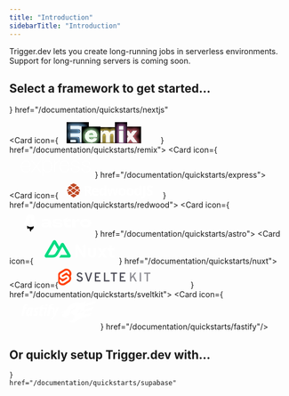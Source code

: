 ```yaml
---
title: "Introduction"
sidebarTitle: "Introduction"
---
```


<Info>
  Trigger.dev lets you create long-running jobs in serverless environments. Support for long-running
  servers is coming soon.
</Info>

## Select a framework to get started…

<CardGroup cols={3}>
  <Card
    icon={
      <svg width="160" height="38" viewBox="-26 -7 220 45" fill="none" xmlns="http://www.w3.org/2000/svg">
<g clipPath="url(#clip0_5291_19580)">
<path d="M122.318 0.0154419H154.367V5.93096H141.653V37.0517H135.296V5.93096H122.318V0.0154419Z" fill="white"/>
<path d="M69.608 0.0154419V5.93096H43.9181V15.4472H64.5779V21.3627H43.9181V31.1362H69.608V37.0517H37.5612L37.5586 0.0154419H69.608Z" fill="white"/>
<path d="M85.6114 0.0308914H77.2921L107.09 37.0672H115.433L100.533 18.5618L115.41 0.0591477L107.09 0.0720044L96.3674 13.3889L85.6114 0.0308914Z" fill="white"/>
<path d="M94.1482 26.4861L89.9821 21.3061L77.2683 37.0954H85.6114L94.1482 26.4861Z" fill="white"/>
<path fillRule="evenodd" clipRule="evenodd" d="M37.784 37.0517L7.94614 0H0V37.0363H6.35692V7.91648L29.7981 37.0517H37.784Z" fill="white"/>
<path d="M155.796 36.8255C155.331 36.8255 154.935 36.6642 154.603 36.3417C154.271 36.0191 154.107 35.6286 154.112 35.166C154.107 34.7161 154.271 34.3298 154.603 34.0073C154.935 33.6847 155.331 33.5234 155.796 33.5234C156.244 33.5234 156.636 33.6847 156.967 34.0073C157.304 34.3298 157.471 34.7161 157.476 35.166C157.471 35.4716 157.394 35.7517 157.239 36.0021C157.079 36.2568 156.877 36.4563 156.623 36.6006C156.373 36.7491 156.097 36.8255 155.796 36.8255Z" fill="white"/>
<path d="M166.646 21.2232H169.463V32.0761C169.459 33.0735 169.243 33.9266 168.821 34.6439C168.395 35.3612 167.805 35.9087 167.047 36.2949C166.293 36.6769 165.41 36.8722 164.406 36.8722C163.489 36.8722 162.666 36.7066 161.934 36.3841C161.202 36.0615 160.62 35.5777 160.194 34.941C159.763 34.3043 159.552 33.5107 159.552 32.5599H162.373C162.378 32.9759 162.472 33.3366 162.653 33.638C162.834 33.9393 163.084 34.1685 163.403 34.3298C163.725 34.4911 164.096 34.5717 164.514 34.5717C164.966 34.5717 165.354 34.4783 165.668 34.2873C165.982 34.1006 166.224 33.8205 166.392 33.447C166.555 33.0777 166.642 32.6193 166.646 32.0761V21.2232Z" fill="white"/>
<path d="M181.054 25.4676C180.985 24.8097 180.683 24.2961 180.158 23.9311C179.628 23.5619 178.943 23.3793 178.103 23.3793C177.513 23.3793 177.005 23.4685 176.583 23.6425C176.161 23.8208 175.833 24.0584 175.609 24.3598C175.386 24.6611 175.274 25.0049 175.265 25.3912C175.265 25.7138 175.342 25.9939 175.493 26.2273C175.644 26.465 175.846 26.6645 176.109 26.8258C176.367 26.9913 176.656 27.1271 176.971 27.2375C177.289 27.3478 177.608 27.4412 177.927 27.5176L179.395 27.8784C179.986 28.0142 180.559 28.1967 181.105 28.4301C181.652 28.6594 182.148 28.9522 182.583 29.3045C183.018 29.6568 183.363 30.0812 183.617 30.5778C183.871 31.0744 184 31.6558 184 32.3265C184 33.2305 183.767 34.0242 183.298 34.7118C182.828 35.3951 182.152 35.9299 181.265 36.3162C180.382 36.6982 179.314 36.8934 178.056 36.8934C176.841 36.8934 175.782 36.7067 174.89 36.3332C173.994 35.9639 173.296 35.4206 172.792 34.7075C172.288 33.9945 172.017 33.1244 171.978 32.1015H174.77C174.808 32.6363 174.981 33.082 175.274 33.4427C175.571 33.7993 175.958 34.0624 176.432 34.2407C176.91 34.4147 177.444 34.5038 178.034 34.5038C178.65 34.5038 179.193 34.4104 179.662 34.2279C180.128 34.0454 180.494 33.7908 180.757 33.4597C181.024 33.1329 181.157 32.7467 181.162 32.3053C181.157 31.902 181.036 31.5667 180.804 31.3035C180.567 31.0404 180.24 30.8197 179.822 30.6415C179.4 30.4632 178.909 30.3019 178.349 30.1618L176.566 29.7119C175.278 29.3851 174.257 28.8886 173.512 28.2222C172.762 27.5558 172.392 26.673 172.392 25.5652C172.392 24.6569 172.641 23.859 173.146 23.1756C173.645 22.4923 174.33 21.9618 175.196 21.584C176.066 21.202 177.048 21.0152 178.142 21.0152C179.253 21.0152 180.227 21.202 181.067 21.584C181.906 21.9618 182.566 22.4881 183.044 23.1586C183.522 23.8293 183.772 24.5975 183.785 25.4676H181.054Z" fill="white"/>
</g>
<defs>
<clipPath id="clip0_5291_19580">
<rect width="184" height="37.3604" fill="white"/>
</clipPath>
</defs>
</svg>}
    href="/documentation/quickstarts/nextjs"

> </Card>

  <Card icon={<svg width="180" height="38" viewBox="22 0 184 58" fill="none" xmlns="http://www.w3.org/2000/svg">
<g filter="url(#filter0_d_5334_22407)">
<path fillRule="evenodd" clipRule="evenodd" d="M47.4777 45.058C47.8835 50.3106 47.8835 52.7727 47.8835 55.4603H35.8237C35.8237 54.8748 35.8341 54.3393 35.8445 53.7962C35.8771 52.1081 35.9111 50.3479 35.6397 46.7928C35.2811 41.5885 33.0571 40.4319 28.9676 40.4319H25.3444H10V30.9627H29.5415C34.7071 30.9627 37.2898 29.379 37.2898 25.1865C37.2898 21.5001 34.7071 19.2659 29.5415 19.2659H10V10H31.6937C43.3882 10 49.1997 15.5659 49.1997 24.457C49.1997 31.1071 45.1102 35.4441 39.5857 36.167C44.2492 37.1068 46.9754 39.7813 47.4777 45.058Z" fill="#E5F3FF"/>
</g>
<path d="M10 55.4604V48.4012H22.7516C24.8815 48.4012 25.3439 49.9932 25.3439 50.9423V55.4604H10Z" fill="#E5F3FF"/>
<g filter="url(#filter1_d_5334_22407)">
<path d="M192.998 23.7133H181.045L175.606 31.3573L170.309 23.7133H157.498L169.021 39.5059L156.496 55.8753H168.448L174.819 47.1497L181.188 55.8753H194L181.403 39.0011L192.998 23.7133Z" fill="#FFF1F1"/>
</g>
<g filter="url(#filter2_d_5334_22407)">
<path d="M117.711 29.0434C116.351 25.2935 113.416 22.6975 107.762 22.6975C102.966 22.6975 99.5309 24.861 97.8132 28.3943V23.5629H86.2185V55.7246H97.8132V39.9322C97.8132 35.1008 99.1731 31.9279 102.966 31.9279C106.474 31.9279 107.333 34.2354 107.333 38.6343V55.7246H118.927V39.9322C118.927 35.1008 120.215 31.9279 124.08 31.9279C127.588 31.9279 128.375 34.2354 128.375 38.6343V55.7246H139.97V35.5335C139.97 28.827 137.393 22.6975 128.59 22.6975C123.222 22.6975 119.428 25.4377 117.711 29.0434Z" fill="#FFFAEA"/>
</g>
<g filter="url(#filter3_d_5334_22407)">
<path d="M74.1446 43.2432C73.071 45.7671 71.067 46.8487 67.9178 46.8487C64.4107 46.8487 61.5477 44.9738 61.2614 41.0076H83.6637V37.7628C83.6637 29.0372 78.0096 21.6817 67.345 21.6817C57.3964 21.6817 49.9529 28.9651 49.9529 39.1328C49.9529 49.3725 57.2534 55.5742 67.4883 55.5742C75.934 55.5742 81.803 51.464 83.4491 44.1084L74.1446 43.2432ZM61.4047 35.3829C61.8339 32.3542 63.4803 30.0466 67.202 30.0466C70.6375 30.0466 72.4983 32.4984 72.6415 35.3829H61.4047Z" fill="#F1FFF0"/>
</g>
<g filter="url(#filter4_d_5334_22407)">
<path d="M143.762 23.7765V55.9383H155.357V23.7765H143.762ZM143.691 20.7478H155.429V10.5078H143.691V20.7478Z" fill="white"/>
</g>
<defs>
<filter id="filter0_d_5334_22407" x="0" y="0" width="59.1997" height="65.4604" filterUnits="userSpaceOnUse" colorInterpolationFilters="sRGB">
<feFlood floodOpacity="0" result="BackgroundImageFix"/>
<feColorMatrix in="SourceAlpha" type="matrix" values="0 0 0 0 0 0 0 0 0 0 0 0 0 0 0 0 0 0 127 0" result="hardAlpha"/>
<feOffset/>
<feGaussianBlur stdDeviation="5"/>
<feComposite in2="hardAlpha" operator="out"/>
<feColorMatrix type="matrix" values="0 0 0 0 0.203922 0 0 0 0 0.45098 0 0 0 0 0.74902 0 0 0 1 0"/>
<feBlend mode="normal" in2="BackgroundImageFix" result="effect1_dropShadow_5334_22407"/>
<feBlend mode="normal" in="SourceGraphic" in2="effect1_dropShadow_5334_22407" result="shape"/>
</filter>
<filter id="filter1_d_5334_22407" x="146.496" y="13.7133" width="57.5044" height="52.162" filterUnits="userSpaceOnUse" colorInterpolationFilters="sRGB">
<feFlood floodOpacity="0" result="BackgroundImageFix"/>
<feColorMatrix in="SourceAlpha" type="matrix" values="0 0 0 0 0 0 0 0 0 0 0 0 0 0 0 0 0 0 127 0" result="hardAlpha"/>
<feOffset/>
<feGaussianBlur stdDeviation="5"/>
<feComposite in2="hardAlpha" operator="out"/>
<feColorMatrix type="matrix" values="0 0 0 0 0.882353 0 0 0 0 0.180392 0 0 0 0 0.227451 0 0 0 1 0"/>
<feBlend mode="normal" in2="BackgroundImageFix" result="effect1_dropShadow_5334_22407"/>
<feBlend mode="normal" in="SourceGraphic" in2="effect1_dropShadow_5334_22407" result="shape"/>
</filter>
<filter id="filter2_d_5334_22407" x="78.2185" y="14.6975" width="69.7512" height="49.0271" filterUnits="userSpaceOnUse" colorInterpolationFilters="sRGB">
<feFlood floodOpacity="0" result="BackgroundImageFix"/>
<feColorMatrix in="SourceAlpha" type="matrix" values="0 0 0 0 0 0 0 0 0 0 0 0 0 0 0 0 0 0 127 0" result="hardAlpha"/>
<feOffset/>
<feGaussianBlur stdDeviation="4"/>
<feComposite in2="hardAlpha" operator="out"/>
<feColorMatrix type="matrix" values="0 0 0 0 0.937255 0 0 0 0 0.72549 0 0 0 0 0.117647 0 0 0 1 0"/>
<feBlend mode="normal" in2="BackgroundImageFix" result="effect1_dropShadow_5334_22407"/>
<feBlend mode="normal" in="SourceGraphic" in2="effect1_dropShadow_5334_22407" result="shape"/>
</filter>
<filter id="filter3_d_5334_22407" x="41.9529" y="13.6817" width="49.7108" height="49.8926" filterUnits="userSpaceOnUse" colorInterpolationFilters="sRGB">
<feFlood floodOpacity="0" result="BackgroundImageFix"/>
<feColorMatrix in="SourceAlpha" type="matrix" values="0 0 0 0 0 0 0 0 0 0 0 0 0 0 0 0 0 0 127 0" result="hardAlpha"/>
<feOffset/>
<feGaussianBlur stdDeviation="4"/>
<feComposite in2="hardAlpha" operator="out"/>
<feColorMatrix type="matrix" values="0 0 0 0 0.384314 0 0 0 0 0.788235 0 0 0 0 0.372549 0 0 0 1 0"/>
<feBlend mode="normal" in2="BackgroundImageFix" result="effect1_dropShadow_5334_22407"/>
<feBlend mode="normal" in="SourceGraphic" in2="effect1_dropShadow_5334_22407" result="shape"/>
</filter>
<filter id="filter4_d_5334_22407" x="133.691" y="0.507791" width="31.738" height="65.4305" filterUnits="userSpaceOnUse" colorInterpolationFilters="sRGB">
<feFlood floodOpacity="0" result="BackgroundImageFix"/>
<feColorMatrix in="SourceAlpha" type="matrix" values="0 0 0 0 0 0 0 0 0 0 0 0 0 0 0 0 0 0 127 0" result="hardAlpha"/>
<feOffset/>
<feGaussianBlur stdDeviation="5"/>
<feComposite in2="hardAlpha" operator="out"/>
<feColorMatrix type="matrix" values="0 0 0 0 0.596078 0 0 0 0 0.192157 0 0 0 0 0.556863 0 0 0 1 0"/>
<feBlend mode="normal" in2="BackgroundImageFix" result="effect1_dropShadow_5334_22407"/>
<feBlend mode="normal" in="SourceGraphic" in2="effect1_dropShadow_5334_22407" result="shape"/>
</filter>
</defs>
</svg>
} href="/documentation/quickstarts/remix">
  </Card>
  <Card icon={<svg width="150" height="42" viewBox="-30 0 220 30" fill="none" xmlns="http://www.w3.org/2000/svg">
<g clipPath="url(#clip0_5334_22417)">
<path d="M57.283 41.2316V1.22898H59.4528V7.52144C59.709 7.24242 59.9457 6.94604 60.1611 6.63442C61.9733 2.87457 65.7956 0.501664 69.9686 0.548532C74.9158 0.400984 78.936 2.23231 81.2985 6.63442C82.8019 9.3692 83.6291 12.424 83.7113 15.5436C83.7934 18.6633 83.128 21.7574 81.7706 24.5675C79.5696 29.5008 74.1329 31.9535 68.3126 31.0526C66.5013 30.8986 64.7573 30.2934 63.24 29.2922C61.7227 28.291 60.4804 26.9256 59.6264 25.3208V41.2299L57.283 41.2316ZM59.4528 15.3796L59.9389 20.0768C60.7964 25.4233 63.9574 28.5825 68.9201 29.1762C71.2507 29.5593 73.642 29.1224 75.6865 27.9398C77.731 26.7573 79.3021 24.9023 80.132 22.691C82.0623 18.091 81.9199 12.8835 79.7501 8.3911C78.8644 6.4089 77.3575 4.76886 75.4572 3.71882C73.557 2.66879 71.3665 2.26581 69.217 2.5708C67.1993 2.71758 65.2774 3.48911 63.7183 4.77821C62.1592 6.06732 61.0402 7.80999 60.5169 9.76415C60.0548 11.6134 59.6995 13.4878 59.4528 15.3779V15.3796ZM128.015 20.8163C127.686 23.6329 126.346 26.234 124.242 28.1361C122.139 30.0381 119.417 31.1115 116.581 31.1568C107.482 31.615 103.212 25.5725 102.533 18.5996C102.061 14.813 102.676 10.9702 104.305 7.5197C105.44 5.15268 107.298 3.2082 109.611 1.96795C111.924 0.727698 114.572 0.256089 117.172 0.621437C119.642 0.831463 121.985 1.81326 123.867 3.42787C125.749 5.04248 127.076 7.20813 127.66 9.61834C128.122 11.8139 128.462 14.0334 128.678 16.2666H104.781C104.338 22.5886 107.735 27.6712 112.551 28.8967C118.548 30.3722 123.674 27.7736 125.535 22.0713C125.948 20.608 126.701 20.4014 128.031 20.8163H128.015ZM104.764 14.2426H126.139C126.005 7.50755 121.811 2.61246 116.123 2.55691C109.7 2.45276 105.043 7.1517 104.764 14.2426ZM132.433 20.9639H134.528C134.605 22.5074 135.107 23.9998 135.977 25.2769C136.847 26.554 138.053 27.5663 139.462 28.2023C141.23 28.9983 143.156 29.3851 145.094 29.334C147.033 29.2829 148.935 28.7952 150.66 27.9072C151.599 27.4841 152.387 26.7825 152.915 25.8975C153.443 25.0124 153.687 23.9865 153.614 22.9583C153.668 21.9668 153.397 20.9846 152.843 20.1608C152.288 19.3369 151.48 18.7163 150.542 18.3931C148.236 17.5356 145.785 17.0634 143.437 16.31C140.993 15.6143 138.603 14.7405 136.287 13.6959C132.503 11.8489 132.268 4.65555 136.552 2.37812C138.746 1.1403 141.215 0.471475 143.733 0.432664C146.251 0.393854 148.74 0.986293 150.97 2.15593C153.737 3.68348 155.266 6.76808 154.812 9.89781H153.015C153.015 9.81102 152.852 9.73464 152.852 9.64612C152.63 3.91781 147.814 2.12642 142.645 2.62981C141.083 2.8034 139.602 3.27555 138.214 3.97336C137.379 4.35459 136.683 4.98585 136.223 5.7798C135.763 6.57375 135.56 7.49112 135.644 8.40498C135.646 9.31953 135.931 10.2111 136.46 10.9571C136.989 11.7031 137.736 12.2669 138.599 12.571C140.855 13.399 143.251 13.9302 145.586 14.5794L151.227 16.0549C152.509 16.4758 153.634 17.2759 154.451 18.3496C155.269 19.4233 155.742 20.7198 155.806 22.0679C156.258 25.0969 154.713 28.0739 151.981 29.4539C147.047 32.2451 138.922 31.5074 135.302 27.9784C133.45 26.1159 132.418 23.5867 132.438 20.9621L132.433 20.9639ZM182.391 9.89955H180.426C180.426 9.63396 180.322 9.37879 180.292 9.1757C180.261 7.70278 179.724 6.28543 178.772 5.16127C177.82 4.03711 176.51 3.2745 175.062 3.00129C172.331 2.21802 169.418 2.35837 166.775 3.40053C165.73 3.69961 164.81 4.32893 164.152 5.19438C163.495 6.05983 163.135 7.11492 163.126 8.20189C163.089 9.26919 163.421 10.3167 164.067 11.1672C164.713 12.0177 165.633 12.6191 166.671 12.8696L175.652 15.1748C176.624 15.4077 177.58 15.6987 178.516 16.0462C181.381 17.0877 183.325 19.747 183.412 22.7865C183.454 24.2743 183.046 25.7402 182.241 26.9918C181.435 28.2434 180.27 29.2221 178.898 29.7993C176.814 30.7462 174.554 31.2472 172.265 31.2702C169.976 31.2933 167.707 30.8378 165.603 29.933C163.874 29.1872 162.414 27.9294 161.421 26.3289C160.428 24.7284 159.949 22.8621 160.049 20.9812H161.969C162.691 24.4616 165.081 27.3605 168.36 28.7318C171.639 30.1031 175.383 29.7663 178.365 27.8361C179.26 27.3708 180.003 26.6588 180.506 25.7845C181.008 24.9102 181.25 23.9102 181.202 22.9028C181.246 21.9105 180.966 20.9308 180.403 20.1123C179.841 19.2937 179.027 18.681 178.084 18.367C175.779 17.5095 173.328 17.053 170.979 16.284C168.522 15.5989 166.118 14.7351 163.786 13.6993C160.092 11.8819 159.797 4.74755 164.008 2.47185C166.229 1.18209 168.746 0.489192 171.314 0.460598C173.882 0.432004 176.413 1.06869 178.662 2.30868C179.949 3.07637 180.984 4.20152 181.642 5.54711C182.301 6.8927 182.553 8.40067 182.37 9.8874L182.391 9.89955ZM53.7124 30.4346C52.9389 30.7271 52.0851 30.7263 51.3122 30.4325C50.5392 30.1386 49.9006 29.5719 49.5168 28.8394L41.8791 18.2768L40.7716 16.8013L31.9084 28.855C31.5471 29.556 30.9431 30.1015 30.209 30.3897C29.4749 30.6778 28.661 30.6889 27.9194 30.4208L39.3378 15.1019L28.7144 1.26023C30.2906 0.690871 32.0472 1.30883 32.9239 2.7357L40.8393 13.4285L48.8017 2.77736C49.1656 2.08838 49.7701 1.55719 50.5001 1.28482C51.2302 1.01245 52.0349 1.01791 52.7611 1.30016L48.6385 6.76981L43.0543 14.0378C42.8993 14.1762 42.7753 14.3458 42.6904 14.5355C42.6055 14.7251 42.5616 14.9306 42.5616 15.1383C42.5616 15.3461 42.6055 15.5516 42.6904 15.7412C42.7753 15.9309 42.8993 16.1005 43.0543 16.2389L53.6898 30.4346H53.7124ZM102.195 1.11268V3.1957C100.701 3.0977 99.2025 3.31407 97.7972 3.83084C96.3919 4.3476 95.1106 5.15329 94.0359 6.19589C92.9613 7.23848 92.1172 8.49483 91.5581 9.88383C90.999 11.2728 90.7374 12.7636 90.7901 14.26C90.7901 19.125 90.7901 23.99 90.7901 28.855V30.5093H88.6776V1.24287H90.7606V7.24023C93.3158 2.86589 97.2596 1.24287 102.209 1.12483L102.195 1.11268ZM0.578042 14.9109L1.50846 10.3162C4.06363 1.23072 14.4787 -2.54996 21.6443 3.07767C25.8399 6.37231 26.8866 11.04 26.6817 16.2996H3.04468C2.6628 25.694 9.44129 31.3668 18.1119 28.4714C20.9691 27.4299 23.1198 25.0552 23.828 22.1043C24.2863 20.6288 25.0431 20.3754 26.4283 20.8024C26.1973 22.601 25.5615 24.3238 24.5687 25.8412C23.5759 27.3586 22.252 28.6312 20.6965 29.5632C18.1267 30.9687 15.1783 31.5255 12.2729 31.1542C9.36751 30.7829 6.65392 29.5024 4.52015 27.4959C2.40936 25.1229 1.13525 22.1234 0.887023 18.9555C0.887023 18.4347 0.713438 17.9487 0.591929 17.48C0.580356 16.604 0.57457 15.7476 0.57457 14.9109H0.578042ZM3.07419 14.2756H24.4494C24.3158 7.46589 20.0178 2.63502 14.286 2.58989C7.90506 2.5031 3.33978 7.22808 3.05857 14.2461L3.07419 14.2756Z" fill="white"/>
</g>
<defs>
<clipPath id="clip0_5334_22417">
<rect width="184" height="41.6604" fill="white"/>
</clipPath>
</defs>
</svg>
} href="/documentation/quickstarts/express">
  </Card>
  <Card icon={<svg width="184" height="34" viewBox="0 -6 184 40" fill="none" xmlns="http://www.w3.org/2000/svg">
<g clipPath="url(#clip0_5336_22419)">
<path fillRule="evenodd" clipRule="evenodd" d="M14.2919 1.20543C13.0487 1.83372 10.4288 3.0562 9.00971 4.03185C7.59067 5.0075 7.76659 5.91672 7.14548 6.54502C6.52437 7.17331 4.65924 8.74314 3.41701 9.68469C2.17389 10.6271 2.48445 13.1403 2.17389 14.0827C1.86333 15.0243 1.24222 17.2224 0.931665 18.1648C0.620212 19.1073 1.55278 20.3639 2.17389 21.6205C2.7959 22.8761 4.34868 26.3309 4.97069 27.5865C5.5918 28.8431 7.45693 28.2148 9.00971 29.4714C10.5625 30.728 12.7382 32.2987 14.2919 33.2403C15.8446 34.1827 16.4667 34.1827 18.0203 33.2403C19.5731 32.2978 21.7488 30.7271 23.3025 29.4705C24.8553 28.2148 26.7204 28.8431 27.3415 27.5865C27.9626 26.33 29.5163 22.8761 30.1383 21.6196C30.7594 20.363 31.6911 19.1064 31.3805 18.1648C31.07 17.2224 30.4489 15.0234 30.1383 14.0818C29.8277 13.1394 30.1383 10.6271 28.8952 9.68469C27.6521 8.74225 26.2097 7.54311 25.1667 6.54412C24.1237 5.54513 24.5456 4.97339 23.3025 4.03095C22.0594 3.08941 19.2635 1.83372 18.0203 1.20543C16.7772 0.577134 15.5341 0.577134 14.2919 1.20543Z" fill="white"/>
<path fillRule="evenodd" clipRule="evenodd" d="M9.90369 6.65452L15.719 10.6442C15.8498 10.732 16.0031 10.7803 16.1606 10.7833C16.3183 10.7819 16.4721 10.7334 16.6022 10.6442L22.422 6.64105C22.5336 6.56057 22.6226 6.45263 22.6804 6.32767C22.7381 6.20271 22.7626 6.06497 22.7515 5.92778C22.7404 5.79058 22.6941 5.65857 22.617 5.54452C22.5399 5.43047 22.4347 5.33824 22.3116 5.27676L16.4963 2.38302C16.3876 2.32989 16.2681 2.30228 16.1471 2.30228C16.0261 2.30228 15.9067 2.32989 15.798 2.38302L9.99973 5.27676C9.87423 5.33838 9.7671 5.43186 9.68905 5.54785C9.611 5.66384 9.56475 5.79829 9.55494 5.93775C9.54513 6.07722 9.57209 6.21682 9.63313 6.3426C9.69418 6.46838 9.78716 6.57593 9.90279 6.65452H9.90369ZM18.1361 11.8963C18.136 12.0263 18.1673 12.1544 18.2273 12.2697C18.2873 12.385 18.3743 12.4841 18.4808 12.5587L23.1427 15.7612C23.2874 15.8616 23.4618 15.91 23.6375 15.8986C23.8132 15.8872 23.9798 15.8166 24.1103 15.6983L28.021 12.1826C28.1073 12.1049 28.1758 12.0093 28.2215 11.9024C28.2672 11.7956 28.2891 11.6801 28.2857 11.5639C28.2823 11.4478 28.2536 11.3338 28.2017 11.2298C28.1498 11.1258 28.0759 11.0344 27.9851 10.9619L24.2512 7.96047C24.1195 7.85511 23.9575 7.79477 23.789 7.7883C23.6205 7.78184 23.4544 7.8296 23.315 7.92457L18.4808 11.2482C18.3761 11.3214 18.2903 11.4184 18.2304 11.5312C18.1705 11.6441 18.1382 11.7686 18.1361 11.8963ZM6.54053 16.253C6.72902 16.4236 6.82596 16.6749 6.80082 16.9289C6.78911 17.0545 6.74726 17.1754 6.67881 17.2813C6.61037 17.3873 6.51736 17.4751 6.40769 17.5374L3.62436 19.215C3.34162 19.3837 2.98529 19.3595 2.72859 19.1531C2.47189 18.9466 2.36687 18.6011 2.4665 18.2842L3.496 15.0279C3.53514 14.9015 3.60536 14.787 3.70023 14.6948C3.7951 14.6025 3.91159 14.5356 4.03903 14.5001C4.16599 14.4629 4.30046 14.4594 4.4292 14.4899C4.55793 14.5204 4.6765 14.584 4.77323 14.6742L6.54053 16.253ZM21.6402 16.5941L16.6067 13.1313C16.4763 13.043 16.3225 12.9958 16.1651 12.9958C16.0076 12.9958 15.8538 13.043 15.7235 13.1313L10.69 16.5932C10.5908 16.6626 10.5084 16.7532 10.4488 16.8585C10.3891 16.9638 10.3538 17.0811 10.3453 17.2018C10.3386 17.3234 10.3589 17.4451 10.4047 17.558C10.4505 17.671 10.5206 17.7724 10.6101 17.8552L15.6391 22.3771C15.7834 22.5072 15.9708 22.5792 16.1651 22.5792C16.3594 22.5792 16.5468 22.5072 16.691 22.3771L21.7192 17.8543C21.8088 17.7721 21.8787 17.6707 21.9238 17.5577C21.9689 17.4448 21.9879 17.3231 21.9795 17.2018C21.973 17.0812 21.939 16.9637 21.8802 16.8583C21.8214 16.7528 21.7393 16.6621 21.6402 16.5932V16.5941ZM8.21538 15.6983L4.3083 12.1826C4.2212 12.1029 4.15237 12.0054 4.10651 11.8966C4.06065 11.7879 4.03886 11.6705 4.04262 11.5525C4.04447 11.4362 4.07199 11.3218 4.12319 11.2174C4.17439 11.1129 4.24802 11.0211 4.33881 10.9484L8.07267 7.92905C8.20536 7.82364 8.36822 7.76332 8.53756 7.75686C8.7069 7.7504 8.87388 7.79815 9.01421 7.89315L13.844 11.2168C14.0684 11.3649 14.203 11.6171 14.203 11.8882C14.203 12.1593 14.0684 12.4106 13.844 12.5587L9.18654 15.7612C8.88586 15.9676 8.48734 15.9407 8.21538 15.6983ZM28.2732 20.7489L24.2961 18.356C24.1524 18.2689 23.9844 18.2306 23.8171 18.2467C23.6499 18.2629 23.4923 18.3327 23.368 18.4458L18.5068 22.8061C18.406 22.8972 18.3299 23.0122 18.2855 23.1405C18.2411 23.2689 18.2298 23.4064 18.2527 23.5402C18.2756 23.6741 18.332 23.8 18.4166 23.9063C18.5012 24.0125 18.6113 24.0957 18.7366 24.148L25.48 26.8945C25.6703 26.9702 25.8825 26.9691 26.0721 26.8914C26.2616 26.8137 26.4136 26.6655 26.496 26.478L28.5873 21.773C28.6695 21.5935 28.6829 21.39 28.625 21.2012C28.5671 21.0125 28.4419 20.8515 28.2732 20.7489ZM28.8252 15.0279L29.8547 18.2842H29.8457C29.8832 18.4043 29.8922 18.5315 29.872 18.6557C29.8517 18.7799 29.8028 18.8976 29.729 18.9996C29.6138 19.1591 29.443 19.2698 29.2503 19.3096C29.0576 19.3495 28.8569 19.3157 28.6878 19.215L25.9 17.5365C25.7926 17.4731 25.7019 17.3848 25.6357 17.2791C25.5695 17.1734 25.5296 17.0533 25.5195 16.9289C25.5064 16.8037 25.5232 16.6772 25.5684 16.5597C25.6136 16.4422 25.6861 16.3371 25.7797 16.253L27.5479 14.6697C27.7481 14.4902 28.0237 14.4247 28.2813 14.4956C28.4088 14.5325 28.5252 14.6005 28.6202 14.6933C28.7151 14.7862 28.7855 14.9011 28.8252 15.0279ZM14.0738 23.5394C14.0973 23.4059 14.0866 23.2686 14.0426 23.1404C13.9987 23.0121 13.9229 22.8971 13.8224 22.8061L8.96215 18.4449C8.83782 18.3318 8.68028 18.262 8.51302 18.2458C8.34576 18.2297 8.17776 18.268 8.03407 18.3551L4.05788 20.7489C3.8909 20.852 3.76674 21.0119 3.70821 21.1992C3.64967 21.3866 3.66069 21.5887 3.73924 21.7685L5.83325 26.4745C5.91515 26.6626 6.06728 26.8114 6.25724 26.889C6.4472 26.9666 6.65996 26.967 6.85019 26.89L13.5891 24.1435C13.7145 24.0924 13.8249 24.0102 13.9098 23.9047C13.9948 23.7992 14.0515 23.6738 14.0747 23.5403L14.0738 23.5394ZM16.4604 24.8813L21.8691 27.0821C21.9995 27.1388 22.1124 27.2292 22.1962 27.344C22.28 27.4589 22.3316 27.5941 22.3457 27.7355C22.3627 27.8787 22.3405 28.0239 22.2813 28.1554C22.2222 28.287 22.1284 28.4 22.01 28.4823L16.5977 32.2619C16.4682 32.3537 16.3139 32.4038 16.1552 32.4055C15.997 32.4028 15.8432 32.3528 15.7136 32.2619L10.3049 28.4832C10.1859 28.4012 10.0914 28.2886 10.0313 28.1572C9.9712 28.0258 9.94784 27.8806 9.96367 27.737C9.97951 27.5934 10.0339 27.4567 10.1212 27.3416C10.2085 27.2264 10.3253 27.1371 10.4593 27.083L15.868 24.8822C16.0581 24.8059 16.2703 24.805 16.4604 24.8813Z" fill="#BF4722"/>
<mask id="mask0_5336_22419" maskUnits="userSpaceOnUse" x="39" y="6" width="145" height="29">
<path d="M39.4927 6.26048H184V34.0849H39.4927V6.26048Z" fill="white"/>
</mask>
<g mask="url(#mask0_5336_22419)">
<path d="M43.8692 16.6085H45.2802C46.6642 16.6085 47.6856 16.3805 48.3435 15.9263C49.0023 15.4713 49.3317 14.7559 49.3317 13.7811C49.3317 12.8154 48.9934 12.1287 48.3157 11.7203C47.647 11.3111 46.6076 11.1073 45.1958 11.1073H43.8692V16.6085ZM43.8692 20.1179V27.9303H39.4927V7.57002H45.5063C48.3112 7.57002 50.3864 8.07625 51.7318 9.0878C53.0782 10.0904 53.7504 11.618 53.7504 13.6698C53.7504 14.8672 53.4165 15.9353 52.7479 16.8732C52.0801 17.8013 51.134 18.5301 49.9116 19.0597C53.0171 23.6373 55.0402 26.5938 55.9809 27.9303H51.1251L46.1975 20.1179H43.8692Z" fill="white"/>
<path d="M62.3069 15.0907C61.3941 15.0907 60.6787 15.3779 60.1617 15.9541C59.6429 16.5196 59.3467 17.3274 59.2713 18.3776H65.3137C65.2949 17.3274 65.0175 16.5196 64.4808 15.9541C63.944 15.3779 63.2197 15.0907 62.3069 15.0907ZM62.9136 28.2094C60.3735 28.2094 58.3872 27.5183 56.9565 26.1343C55.5258 24.7511 54.8114 22.7918 54.8114 20.257C54.8114 17.6478 55.4693 15.6337 56.7869 14.2129C58.1144 12.7831 59.9445 12.0677 62.2782 12.0677C64.5086 12.0677 66.2454 12.6951 67.4876 13.9481C68.7298 15.202 69.3509 16.9334 69.3509 19.1432V21.204H59.1726C59.2202 22.4112 59.5819 23.3536 60.2596 24.0313C60.9372 24.709 61.8877 25.0482 63.1111 25.0482C64.0625 25.0482 64.9601 24.9504 65.8074 24.7556C66.7219 24.537 67.6114 24.2241 68.4615 23.8222V27.109C67.7084 27.4806 66.9042 27.7544 66.047 27.9303C65.1916 28.1161 64.1469 28.2094 62.9136 28.2094ZM76.693 28.2094C74.8386 28.2094 73.381 27.4995 72.3165 26.0786C71.2627 24.6578 70.7359 22.6894 70.7359 20.1736C70.7359 17.62 71.2717 15.6337 72.3452 14.2138C73.4268 12.7831 74.914 12.0686 76.8061 12.0686C78.7915 12.0686 80.3066 12.8297 81.3513 14.352H81.4923C81.2768 13.1914 81.1682 12.1566 81.1682 11.2464V6.26048H85.4873V27.9303H82.1843L81.3513 25.9108H81.1682C80.1899 27.4429 78.6972 28.2094 76.693 28.2094ZM78.2036 24.8256C79.304 24.8256 80.1091 24.5097 80.618 23.8778C81.135 23.2468 81.4169 22.1742 81.4644 20.661V20.2014C81.4644 18.5301 81.2005 17.3328 80.6737 16.6085C80.1558 15.8841 79.3094 15.5224 78.1327 15.5224C77.1723 15.5224 76.4246 15.9263 75.8888 16.7341C75.361 17.533 75.0971 18.6971 75.0971 20.2292C75.0971 21.7614 75.3664 22.9129 75.9022 23.683C76.439 24.4442 77.2055 24.8256 78.2036 24.8256ZM101.808 27.9303L100.593 22.4857L98.9561 15.6059H98.8574L95.9771 27.9303H91.3466L86.8579 12.3603H91.1491L92.9703 19.2545C93.262 20.4895 93.5582 22.1931 93.8597 24.3652H93.9441C93.9818 23.6597 94.147 22.5413 94.4387 21.0092L94.664 19.8253L96.6126 12.3603H101.355L103.205 19.8253L103.374 20.731C103.553 21.593 103.699 22.4616 103.812 23.3348C103.877 23.762 103.915 24.1058 103.925 24.3652H104.009C104.095 23.6974 104.245 22.7828 104.462 21.6222C104.603 20.8303 104.758 20.0409 104.928 19.2545L106.819 12.3612H111.04L106.494 27.9312L101.808 27.9303ZM115.869 20.1179C115.869 21.659 116.123 22.8241 116.631 23.613C117.149 24.4029 117.986 24.7978 119.144 24.7978C120.292 24.7978 121.115 24.4074 121.614 23.6274C122.122 22.8375 122.376 21.668 122.376 20.1179C122.376 18.5768 122.122 17.4208 121.614 16.6498C121.106 15.8796 120.273 15.4946 119.115 15.4946C117.967 15.4946 117.139 15.8796 116.631 16.6498C116.123 17.4118 115.869 18.5669 115.869 20.1179ZM126.78 20.1179C126.78 22.6526 126.104 24.6345 124.748 26.0643C123.393 27.4941 121.506 28.2094 119.087 28.2094C117.572 28.2094 116.236 27.8845 115.078 27.2347C113.921 26.575 113.032 25.6325 112.411 24.4074C111.789 23.1813 111.479 21.7515 111.479 20.117C111.479 17.5742 112.151 15.596 113.497 14.185C114.843 12.7741 116.735 12.0686 119.172 12.0686C120.687 12.0686 122.023 12.3935 123.181 13.0434C124.339 13.6932 125.228 14.6258 125.849 15.8419C126.47 17.059 126.78 18.4835 126.78 20.1179ZM132.612 20.1179C132.612 21.659 132.866 22.8241 133.375 23.613C133.892 24.4029 134.73 24.7978 135.887 24.7978C137.035 24.7978 137.859 24.4074 138.357 23.6274C138.866 22.8375 139.12 21.668 139.12 20.1179C139.12 18.5768 138.866 17.4208 138.357 16.6498C137.849 15.8796 137.016 15.4946 135.859 15.4946C134.71 15.4946 133.883 15.8796 133.375 16.6498C132.866 17.4118 132.612 18.5669 132.612 20.1179ZM143.524 20.1179C143.524 22.6526 142.847 24.6345 141.492 26.0643C140.136 27.4941 138.25 28.2094 135.831 28.2094C134.316 28.2094 132.979 27.8845 131.822 27.2347C130.664 26.575 129.775 25.6325 129.154 24.4074C128.533 23.1813 128.222 21.7515 128.222 20.117C128.222 17.5742 128.895 15.596 130.241 14.185C131.587 12.7741 133.478 12.0686 135.916 12.0686C137.431 12.0686 138.767 12.3935 139.924 13.0434C141.082 13.6932 141.972 14.6258 142.593 15.8419C143.214 17.059 143.524 18.4835 143.524 20.1179ZM150.922 28.2094C149.069 28.2094 147.61 27.4995 146.547 26.0786C145.492 24.6578 144.965 22.6894 144.965 20.1736C144.965 17.62 145.502 15.6337 146.574 14.2138C147.657 12.7831 149.144 12.0686 151.035 12.0686C153.022 12.0686 154.537 12.8297 155.581 14.352H155.722C155.506 13.1914 155.397 12.1566 155.397 11.2464V6.26048H159.717V27.9303H156.413L155.581 25.9108H155.397C154.419 27.4429 152.927 28.2094 150.922 28.2094ZM152.433 24.8256C153.534 24.8256 154.339 24.5097 154.847 23.8778C155.364 23.2468 155.647 22.1742 155.694 20.661V20.2014C155.694 18.5301 155.431 17.3328 154.904 16.6085C154.386 15.8841 153.539 15.5224 152.363 15.5224C151.402 15.5224 150.655 15.9263 150.118 16.7341C149.591 17.533 149.327 18.6971 149.327 20.2292C149.327 21.7614 149.596 22.9129 150.132 23.683C150.668 24.4442 151.436 24.8256 152.433 24.8256Z" fill="white"/>
<path d="M161.243 33.9188C160.255 33.9188 159.393 33.8174 158.66 33.6137V30.0198C159.412 30.2056 160.1 30.2981 160.721 30.2981C161.68 30.2981 162.368 30.0019 162.782 29.4068C163.196 28.8225 163.403 27.9025 163.403 26.6495V7.57003H167.779V26.6217C167.779 28.9984 167.228 30.8088 166.128 32.0528C165.026 33.2968 163.398 33.9188 161.243 33.9188ZM184 22.2766C184 24.1148 183.327 25.5634 181.981 26.6208C180.645 27.6799 178.782 28.2094 176.391 28.2094C174.189 28.2094 172.241 27.8002 170.546 26.9834V22.9731C171.939 23.5852 173.116 24.0169 174.076 24.2683C175.045 24.5187 175.93 24.6443 176.73 24.6443C177.689 24.6443 178.423 24.463 178.932 24.1004C179.449 23.7387 179.709 23.2002 179.709 22.4848C179.709 22.0863 179.596 21.7335 179.369 21.4266C179.143 21.1115 178.809 20.8091 178.367 20.5218C177.934 20.2346 177.045 19.7742 175.699 19.1432C174.438 18.558 173.492 17.9961 172.862 17.4576C172.243 16.9334 171.73 16.295 171.352 15.5772C170.975 14.8627 170.787 14.0271 170.787 13.0712C170.787 11.2698 171.403 9.85342 172.636 8.82302C173.878 7.79262 175.591 7.27742 177.775 7.27742C178.847 7.27742 179.869 7.40308 180.838 7.6535C181.816 7.90482 182.838 8.25666 183.901 8.71262L182.489 12.0677C181.388 11.6225 180.475 11.3111 179.751 11.1342C179.058 10.9609 178.347 10.8723 177.634 10.8704C176.805 10.8704 176.17 11.0606 175.727 11.4412C175.286 11.8218 175.064 12.319 175.064 12.9312C175.064 13.3126 175.154 13.6465 175.332 13.9346C175.511 14.2129 175.794 14.4866 176.18 14.7559C176.574 15.0162 177.502 15.4892 178.96 16.1767C180.889 17.086 182.212 18.0006 182.927 18.9197C183.642 19.8298 184 20.9482 184 22.2766Z" fill="white"/>
</g>
</g>
<defs>
<clipPath id="clip0_5336_22419">
<rect width="184" height="34.1073" fill="white"/>
</clipPath>
</defs>
</svg>
} href="/documentation/quickstarts/redwood">
  </Card>
  <Card icon={<svg width="150" height="49" viewBox="-38 0 226 49" fill="none" xmlns="http://www.w3.org/2000/svg">
<g clipPath="url(#clip0_5336_22429)">
<mask id="mask0_5336_22429" maskUnits="userSpaceOnUse" x="0" y="0" width="184" height="49">
<path d="M184 0H0V48.4533H184V0Z" fill="white"/>
</mask>
<g mask="url(#mask0_5336_22429)">
<path d="M12.4424 40.9986C10.2625 39.0108 9.62608 34.8341 10.5343 31.8083C12.1092 33.716 14.2912 34.3203 16.5514 34.6615C20.0406 35.1879 23.4674 34.991 26.7087 33.4002C27.0795 33.218 27.4221 32.9759 27.8273 32.7306C28.1315 33.6107 28.2106 34.4993 28.1044 35.4037C27.8461 37.6063 26.7472 39.3077 24.9995 40.5974C24.3006 41.1133 23.5611 41.5744 22.8393 42.0609C20.6218 43.5559 20.0219 45.3089 20.8551 47.8589C20.8749 47.921 20.8926 47.9831 20.9374 48.1347C19.8053 47.6293 18.9783 46.8934 18.3481 45.9258C17.6825 44.9046 17.3659 43.7749 17.3492 42.5525C17.3409 41.9577 17.3409 41.3576 17.2607 40.7711C17.0649 39.3413 16.3921 38.7013 15.1245 38.6644C13.8236 38.6265 12.7945 39.4287 12.5216 40.6921C12.5008 40.789 12.4706 40.8849 12.4404 40.9975L12.4424 40.9986Z" fill="url(#paint0_linear_5336_22429)"/>
<path d="M0 31.3041C0 31.3041 6.45527 28.1673 12.9286 28.1673L17.8093 13.1001C17.992 12.3714 18.5256 11.8762 19.1278 11.8762C19.7302 11.8762 20.2637 12.3714 20.4464 13.1001L25.3271 28.1673C32.9938 28.1673 38.2557 31.3041 38.2557 31.3041C38.2557 31.3041 27.2909 1.50808 27.2694 1.44829C26.9547 0.567361 26.4234 0 25.7072 0H12.5496C11.8333 0 11.3235 0.567361 10.9874 1.44829C10.9637 1.50695 0 31.3041 0 31.3041Z" fill="white"/>
<path d="M68.0598 26.9653C68.0598 29.6056 64.7674 31.1825 60.2089 31.1825C57.2422 31.1825 56.1929 30.4491 56.1929 28.9089C56.1929 27.2954 57.4954 26.5253 60.4622 26.5253C63.1396 26.5253 65.4188 26.5619 68.0598 26.892V26.9653ZM68.096 23.7016C66.4682 23.3349 64.0081 23.1149 61.0773 23.1149C52.5388 23.1149 48.5228 25.1318 48.5228 29.8257C48.5228 34.7029 51.2725 36.5731 57.6402 36.5731C63.031 36.5731 66.6853 35.2163 68.0236 31.8792H68.2407C68.2045 32.6859 68.1683 33.4927 68.1683 34.1161C68.1683 35.8396 68.4578 35.9864 69.8691 35.9864H76.5262C76.1644 34.9596 75.9472 32.0626 75.9472 29.5689C75.9472 26.892 76.0558 24.8751 76.0558 22.1615C76.0558 16.6241 72.7272 13.1037 62.3073 13.1037C57.821 13.1037 52.8282 13.8738 49.0293 15.0106C49.3911 16.5141 49.8977 19.5578 50.1509 21.538C53.4433 19.9979 58.1105 19.3378 61.7283 19.3378C66.7215 19.3378 68.096 20.4745 68.096 22.7848V23.7016Z" fill="white"/>
<path d="M86.3622 28.5055C85.4576 28.6155 84.2278 28.6155 82.9613 28.6155C81.6224 28.6155 80.3927 28.5788 79.5604 28.4688C79.5604 28.7622 79.5242 29.0922 79.5242 29.3856C79.5242 33.9695 82.5271 36.6464 93.0917 36.6464C103.041 36.6464 106.261 34.0062 106.261 29.3489C106.261 24.9484 104.127 22.7848 94.6833 22.3081C87.3393 21.9781 86.6879 21.1713 86.6879 20.2545C86.6879 19.1911 87.6288 18.641 92.5489 18.641C97.6506 18.641 99.0251 19.3378 99.0251 20.8046V21.1346C99.7489 21.098 101.052 21.0613 102.39 21.0613C103.656 21.0613 105.031 21.098 105.827 21.1713C105.827 20.8413 105.863 20.5479 105.863 20.2912C105.863 14.9006 101.377 13.1404 92.6937 13.1404C82.9251 13.1404 79.6327 15.524 79.6327 20.1812C79.6327 24.3617 82.2738 26.9653 91.6443 27.3687C98.5547 27.5887 99.3146 28.3588 99.3146 29.4223C99.3146 30.559 98.1928 31.0725 93.345 31.0725C87.7735 31.0725 86.3622 30.3024 86.3622 28.7255V28.5055Z" fill="white"/>
<path d="M118.203 9.17995C115.562 11.6369 110.822 14.0939 108.181 14.7539C108.217 16.1107 108.217 18.6044 108.217 19.9612L110.641 19.9979C110.605 22.6015 110.569 25.7552 110.569 27.8454C110.569 32.7226 113.137 36.3897 121.133 36.3897C124.498 36.3897 126.741 36.023 129.527 35.4363C129.237 33.6394 128.912 30.8891 128.804 28.7988C127.139 29.3489 125.041 29.6423 122.725 29.6423C119.505 29.6423 118.203 28.7622 118.203 26.2319C118.203 24.0316 118.203 21.9781 118.239 20.0712C122.364 20.1078 126.488 20.1812 128.912 20.2545C128.876 18.3477 128.948 15.5973 129.057 13.7638C125.547 13.8371 121.604 13.8738 118.348 13.8738C118.384 12.2603 118.42 10.7201 118.456 9.17995H118.203Z" fill="white"/>
<path d="M139.812 18.861C139.848 16.9541 139.884 15.3406 139.92 13.7638H132.648C132.757 16.9175 132.757 20.1445 132.757 24.8751C132.757 29.6056 132.72 32.8693 132.648 35.9864H140.969C140.824 33.7861 140.788 30.0823 140.788 26.9286C140.788 21.9414 142.815 20.5112 147.409 20.5112C149.544 20.5112 151.063 20.768 152.402 21.2446C152.438 19.3745 152.8 15.744 153.017 14.1305C151.642 13.7271 150.123 13.4705 148.278 13.4705C144.334 13.4338 141.44 15.0473 140.101 18.8977L139.812 18.861Z" fill="white"/>
<path d="M176.038 24.7284C176.038 28.7255 173.143 30.5957 168.584 30.5957C164.062 30.5957 161.167 28.8355 161.167 24.7284C161.167 20.6213 164.098 19.0811 168.584 19.0811C173.107 19.0811 176.038 20.7313 176.038 24.7284ZM183.599 24.5451C183.599 16.5875 177.376 13.0304 168.584 13.0304C159.757 13.0304 153.75 16.5875 153.75 24.5451C153.75 32.4659 159.359 36.7198 168.548 36.7198C177.81 36.7198 183.599 32.4659 183.599 24.5451Z" fill="white"/>
</g>
</g>
<defs>
<linearGradient id="paint0_linear_5336_22429" x1="10.1338" y1="48.1347" x2="31.1641" y2="38.1736" gradientUnits="userSpaceOnUse">
<stop stopColor="#D83333"/>
<stop offset="1" stopColor="#F041FF"/>
</linearGradient>
<clipPath id="clip0_5336_22429">
<rect width="184" height="48.4533" fill="white"/>
</clipPath>
</defs>
</svg>
} href="/documentation/quickstarts/astro">
  </Card>
  <Card icon={<svg width="150" height="46" viewBox="-30 0 220 58" fill="none" xmlns="http://www.w3.org/2000/svg">
<g clipPath="url(#clip0_5336_22448)">
<path d="M38.7097 46H64.3598C65.1746 46 65.9748 45.7875 66.6805 45.3838C67.3846 44.9814 67.9704 44.4006 68.379 43.7C68.7859 43.0017 69.0002 42.208 69 41.3998C68.9994 40.5916 68.7844 39.7981 68.3769 39.1002L51.1511 9.52867C50.7425 8.82816 50.1568 8.24752 49.4528 7.84507C48.7462 7.44109 47.9464 7.22869 47.1325 7.2289C46.3181 7.2289 45.5179 7.44165 44.8125 7.8453C44.1084 8.24768 43.5227 8.82834 43.1142 9.5289L38.7097 17.095L30.0978 2.29954C29.6891 1.59892 29.1031 1.01826 28.3988 0.61594C27.6921 0.212089 26.8922 -0.000228035 26.0783 1.8379e-07C25.2637 1.8379e-07 24.4633 0.21252 23.7576 0.61617C23.0534 1.01847 22.4674 1.59904 22.0586 2.29954L0.623071 39.1C0.215509 39.7979 0.000499188 40.5915 7.38785e-07 41.3998C-0.000459261 42.2073 0.213901 43.0006 0.621001 43.7C1.0296 44.4006 1.61541 44.9813 2.31955 45.3838C3.02626 45.7878 3.82623 46.0002 4.64025 46H20.7412C27.1207 46 31.8253 43.2228 35.0624 37.8044L42.9217 24.3144L47.1314 17.095L59.7653 38.7805H42.9217L38.7097 46ZM20.4787 38.7732L9.24232 38.7706L26.0857 9.85826L34.4901 24.3144L28.8629 33.9768C26.7131 37.4923 24.271 38.7732 20.4787 38.7732Z" fill="#00DC82"/>
<path d="M86.71 46C86.954 46 87.188 45.9031 87.3605 45.7305C87.5331 45.558 87.63 45.324 87.63 45.08V23.69C87.63 23.69 88.8361 25.5958 91.08 29.44L99.9826 44.841C100.394 45.5584 101.152 46 101.972 46H108.1V11.5H101.89C101.646 11.5 101.412 11.5969 101.239 11.7695C101.067 11.942 100.97 12.176 100.97 12.42V34.04L97.06 27.14L88.6448 12.6546C88.2326 11.9398 87.4761 11.5 86.6578 11.5H80.5V46H86.71ZM155.527 33.0871L163.427 21.16H157.509C157.128 21.1607 156.754 21.2561 156.419 21.4377C156.084 21.6193 155.8 21.8813 155.592 22.2001L151.974 27.715L148.356 22.2001C148.148 21.8813 147.864 21.6193 147.529 21.4377C147.195 21.2561 146.82 21.1607 146.439 21.16H140.568L148.468 33.0379L139.961 46H145.703C146.08 45.9993 146.452 45.9054 146.785 45.7265C147.117 45.5477 147.401 45.2894 147.609 44.9747L152.021 38.3608L156.386 44.9664C156.595 45.2834 156.878 45.5438 157.212 45.7242C157.546 45.9046 157.919 45.9993 158.298 46H163.988L155.527 33.0871ZM166.658 21.16H171.192V13.8163H177.689V21.16H184V26.8771H177.689V36.685C177.689 39.1 178.905 40.2337 181.008 40.2337H184V46H180.12C174.698 46 171.192 42.7471 171.192 36.9808V26.8771H166.658V21.16ZM135.7 21.16H132.25C131.448 21.16 130.82 21.1934 130.295 21.7403C129.77 22.2569 129.72 22.5752 129.72 23.3655V35.4372C129.72 37.2906 129.634 38.4185 128.8 39.33C127.966 40.2111 126.818 40.48 125.12 40.48C123.453 40.48 122.274 40.2111 121.44 39.33C120.606 38.4185 120.52 37.2906 120.52 35.4372V23.3655C120.52 22.5754 120.47 22.2569 119.945 21.7403C119.42 21.1934 118.792 21.16 117.99 21.16H114.54V35.5171C114.54 38.738 115.435 41.2903 117.225 43.1742C119.047 45.0582 121.694 46 125.12 46C128.546 46 131.147 45.0582 132.968 43.1742C134.789 41.2903 135.7 38.738 135.7 35.5171V21.16Z" fill="white"/>
</g>
<defs>
<clipPath id="clip0_5336_22448">
<rect width="184" height="46" fill="white"/>
</clipPath>
</defs>
</svg>
} href="/documentation/quickstarts/nuxt">
  </Card>
  <Card icon={<svg width="234" height="40" viewBox="10 -6 240 44" fill="none" xmlns="http://www.w3.org/2000/svg">
<g clipPath="url(#clip0_5341_22451)">
<path d="M153.928 25.3304L149.002 16.1776L145.901 19.929V25.3304H143.3V7.82486H145.901V16.3027L152.653 7.82486H155.654L150.753 13.977L156.98 25.3304H153.928ZM162.606 25.3304V7.82486H165.206V25.3304H162.606ZM178.761 10.3257V25.3304H176.16V10.3257H171.208V7.82486H183.712V10.3257H178.761Z" fill="#8D8D93"/>
<path d="M43.8554 25.6303C42.4293 25.6662 41.0258 25.2695 39.8294 24.4926C38.7117 23.7554 37.8816 22.6561 37.4785 21.3792L39.9292 20.4789C40.2691 21.2628 40.8241 21.9343 41.53 22.4157C42.2466 22.8959 43.0933 23.1447 43.9558 23.1285C44.7848 23.1719 45.603 22.9242 46.2688 22.4283C46.5585 22.1851 46.7873 21.8776 46.9371 21.5302C47.0869 21.1829 47.1535 20.8054 47.1316 20.4278C47.1349 20.076 47.0534 19.7285 46.8939 19.4148C46.7552 19.1342 46.5738 18.8768 46.3563 18.6518C46.0811 18.4012 45.7691 18.1946 45.431 18.0391C45.0139 17.8311 44.6679 17.6727 44.393 17.5639C44.1181 17.4552 43.7138 17.3093 43.1801 17.1264C42.5134 16.893 42.0133 16.7097 41.68 16.5764C41.2284 16.3842 40.7898 16.1628 40.367 15.9135C39.912 15.6721 39.4983 15.3598 39.1415 14.9882C38.8329 14.6257 38.5839 14.2162 38.4041 13.7754C38.0584 12.9348 37.9858 12.0069 38.1964 11.1229C38.4071 10.2388 38.8904 9.44335 39.5779 8.84903C40.5782 7.96552 41.9368 7.52366 43.6538 7.52347C45.0876 7.52347 46.2672 7.84021 47.1926 8.47369C48.0908 9.07097 48.7503 9.96521 49.0555 10.9998L46.655 11.7998C46.4138 11.258 46.0065 10.807 45.492 10.5121C44.8698 10.1667 44.1651 9.99797 43.4539 10.024C42.7565 9.98411 42.0657 10.1777 41.4907 10.5743C41.2559 10.7563 41.0685 10.9924 40.9445 11.2623C40.8204 11.5323 40.7634 11.8282 40.7782 12.1249C40.7802 12.3524 40.8303 12.5769 40.9251 12.7837C41.0198 12.9906 41.1572 13.1751 41.3281 13.3252C41.6604 13.6524 42.0504 13.9153 42.4785 14.1005C42.8791 14.2672 43.4878 14.4922 44.3044 14.7755C44.8041 14.9592 45.1749 15.0967 45.4169 15.1881C45.6589 15.2794 46.0132 15.4336 46.4798 15.6506C46.8539 15.816 47.2136 16.0123 47.555 16.2375C47.8608 16.4574 48.1532 16.6954 48.4304 16.9503C48.732 17.2117 48.9896 17.5199 49.1934 17.863C49.3877 18.2188 49.5387 18.5965 49.6433 18.9881C49.771 19.4482 49.8342 19.9239 49.8311 20.4014C49.8311 22.0354 49.2726 23.3149 48.1555 24.2399C47.0384 25.1649 45.605 25.6283 43.8554 25.6303ZM59.8851 25.3304L53.8832 7.82485H56.6843L60.6604 20.0287C60.8801 20.6851 61.0638 21.3531 61.2107 22.0295C61.357 21.3529 61.5407 20.685 61.7609 20.0287L65.6868 7.82485H68.4627L62.4858 25.3304H59.8851ZM73.764 25.3304V7.82485H84.6174V10.2758H76.365V15.0772H81.6916V17.5281H76.365V22.8794H85.1688V25.3304H73.764ZM91.7943 25.3304V7.82485H94.3955V22.8295H102.948V25.3304H91.7943ZM112.75 10.3257V25.3304H110.149V10.3257H105.198V7.82485H117.702V10.3257H112.75ZM123.078 25.3304V7.82485H133.931V10.2758H125.679V15.0772H131.006V17.5281H125.679V22.8794H134.483V25.3304H123.078Z" fill="#4A4A55"/>
<path d="M25.615 4.49554C22.563 0.127376 16.5351 -1.16825 12.1769 1.60935L4.52282 6.48785C3.48875 7.13833 2.6018 7.99743 1.91867 9.01023C1.23553 10.023 0.771258 11.1672 0.555527 12.3697C0.190411 14.395 0.51127 16.4843 1.46731 18.3067C0.812002 19.3005 0.365144 20.417 0.153779 21.5885C-0.0643107 22.8151 -0.0352588 24.073 0.239231 25.2882C0.51372 26.5035 1.02812 27.6517 1.75226 28.6656C4.80425 33.0343 10.8325 34.3294 15.1901 31.5518L22.8445 26.6733C23.8786 26.0228 24.7655 25.1637 25.4487 24.1509C26.1318 23.1381 26.5961 21.9939 26.8118 20.7914C27.1767 18.766 26.856 16.6768 25.9003 14.8541C26.5553 13.8603 27.0019 12.744 27.2132 11.5726C27.4315 10.346 27.4025 9.08811 27.128 7.87282C26.8535 6.65752 26.3393 5.5093 25.615 4.49554Z" fill="#FF3E00"/>
<path d="M11.4291 29.0767C10.2246 29.3898 8.95296 29.3257 7.78598 28.8932C6.619 28.4606 5.61287 27.6803 4.90345 26.6577C4.46805 26.0481 4.15874 25.3578 3.99365 24.6271C3.82857 23.8964 3.81103 23.1401 3.94207 22.4025C3.98642 22.1604 4.04751 21.9216 4.1249 21.6879L4.26898 21.2478L4.66134 21.5356C5.56664 22.2013 6.57896 22.7074 7.65464 23.0323L7.93901 23.1186L7.91289 23.4026C7.87805 23.8066 7.98742 24.2097 8.22161 24.5407C8.43522 24.849 8.73834 25.0842 9.08998 25.2146C9.44162 25.345 9.82483 25.3644 10.1878 25.2699C10.3539 25.2258 10.5122 25.1565 10.6573 25.0645L18.312 20.1845C18.4992 20.0666 18.6599 19.9109 18.7837 19.7275C18.9075 19.544 18.9917 19.3368 19.0309 19.119C19.0702 18.8966 19.0648 18.6687 19.015 18.4485C18.9652 18.2282 18.8721 18.0201 18.741 17.8363C18.5274 17.528 18.2243 17.2928 17.8727 17.1622C17.521 17.0317 17.1379 17.0122 16.7748 17.1064C16.6087 17.1505 16.4504 17.2198 16.3053 17.3119L13.3842 19.1739C12.9035 19.4793 12.379 19.7095 11.8288 19.8565C10.6243 20.1696 9.35266 20.1055 8.18568 19.6729C7.01869 19.2403 6.01256 18.4601 5.30314 17.4375C4.86762 16.8279 4.55821 16.1376 4.39307 15.4069C4.22793 14.6762 4.21039 13.9198 4.34147 13.1823C4.47158 12.4591 4.75119 11.7711 5.16242 11.1622C5.57365 10.5533 6.10744 10.0369 6.72965 9.64607L14.3834 4.76787C14.8639 4.46198 15.3885 4.23149 15.9388 4.0844C17.1433 3.77125 18.4149 3.8353 19.5819 4.26789C20.7489 4.70048 21.755 5.48077 22.4644 6.5034C22.8999 7.11296 23.2093 7.80332 23.3744 8.53401C23.5395 9.2647 23.5571 10.021 23.4261 10.7586C23.3812 11.0011 23.3197 11.2402 23.2421 11.4743L23.098 11.9145L22.706 11.6272C21.8007 10.9615 20.7884 10.4553 19.7127 10.1306L19.428 10.0443L19.4544 9.76023C19.4889 9.35635 19.3795 8.95328 19.1457 8.62219C18.9322 8.31419 18.6293 8.07913 18.278 7.94872C17.9266 7.81831 17.5437 7.79884 17.181 7.89294C17.0149 7.93707 16.8566 8.00635 16.7114 8.09836L9.05592 12.9766C8.86868 13.0944 8.70806 13.25 8.58432 13.4335C8.46058 13.6169 8.37643 13.8241 8.33723 14.0418C8.29778 14.2642 8.30305 14.4922 8.35274 14.7125C8.40242 14.9328 8.49551 15.1409 8.62659 15.3248C8.84026 15.6331 9.14336 15.8683 9.49496 15.9988C9.84656 16.1293 10.2297 16.1488 10.5928 16.0547C10.7588 16.0104 10.9171 15.9411 11.0623 15.8493L13.9828 13.9881C14.4633 13.6822 14.9878 13.4518 15.5382 13.3049C16.7424 12.9919 18.0136 13.0559 19.1803 13.4882C20.347 13.9205 21.3529 14.7004 22.0624 15.7225C22.4979 16.332 22.8073 17.0224 22.9725 17.7531C23.1376 18.4838 23.1552 19.2401 23.0241 19.9777C22.8943 20.7008 22.615 21.3889 22.2042 21.998C21.7934 22.607 21.26 23.1237 20.6382 23.515L12.9845 28.3932C12.504 28.6992 11.9795 28.9297 11.4291 29.0767Z" fill="white"/>
</g>
<defs>
<clipPath id="clip0_5341_22451">
<rect width="184" height="33.1611" fill="white"/>
</clipPath>
</defs>
</svg>
} href="/documentation/quickstarts/sveltkit">
  </Card>
  <Card icon={<svg width="160" height="55" viewBox="-30 6 220 55" fill="none" xmlns="http://www.w3.org/2000/svg">
<g clipPath="url(#clip0_5342_22458)">
<path d="M181.319 7.73806L184 0.829078L183.889 0.386903L157.47 7.35116C160.288 3.26104 159.321 0 159.321 0C159.321 0 150.892 5.38901 144.508 5.25083C138.124 5.11265 136.079 3.39922 126.296 6.52208C116.513 9.64494 113.749 19.207 110.903 21.2797C108.084 23.3247 99.213 30.1508 99.213 30.1508L107.227 27.5807C107.227 27.5807 104.961 29.7363 100.291 36.0096V36.0372C101.037 37.0874 104.326 41.4263 107.587 40.4866C107.946 40.3761 108.36 40.1826 108.83 39.9615C110.295 40.7906 112.257 41.5921 114.385 41.8132C114.385 41.8132 112.948 40.155 111.732 38.2205L112.727 37.5849L112.561 37.6954L115.629 38.8008L115.297 35.9267H115.325L118.309 37.0321L117.95 34.4067L119.083 33.854L122.206 22.0258L135.14 13.1823L134.117 15.7801C131.492 22.2193 126.573 23.7393 126.573 23.7393L124.527 24.5407C122.98 26.337 122.344 26.7792 121.819 32.8591C123.063 32.5275 124.223 32.4722 125.301 32.7486C130.828 34.2409 132.735 40.9012 131.243 42.7528C130.884 43.195 129.999 43.9964 128.866 44.9084H126.628L126.6 46.7324L126.379 46.9258H124.085L124.058 48.6945L123.45 49.1367C121.322 49.1919 118.586 47.3127 118.586 47.3127C118.613 49.0261 120.023 51.6515 120.023 51.6515L120.272 51.5134L120.05 51.6792C120.05 51.6792 125.799 55.4929 129.419 54.0835C132.625 52.8123 140.943 46.2625 148.129 43.1673L169.85 37.419L172.725 30.0126L156.171 34.3791V27.6912L175.599 22.5786L178.473 15.1445L156.171 21.0309V14.3707L181.319 7.73806ZM141.883 21.86L147.051 20.5059L147.106 20.7546L145.503 24.9276L140.169 26.337L141.883 21.86ZM143.652 30.7864L138.318 32.1959L140.059 27.7188L145.199 26.3647L145.282 26.6134L143.652 30.7864ZM150.616 29.2941L145.282 30.7035L147.023 26.2265L152.163 24.8723L152.246 25.1211L150.616 29.2941Z" fill="white"/>
<path d="M4.00721 16.7197L4.17302 15.863C4.64284 13.3758 5.58246 11.2478 7.32352 9.64495C8.59477 8.4566 10.474 7.73807 12.602 7.73807C13.9561 7.73807 14.9787 7.93152 15.6143 8.15261L14.426 12.2427C13.9285 12.0769 13.4587 11.994 12.7678 11.994C10.8609 11.994 9.75548 13.9838 9.39621 15.8078L9.2304 16.7197H13.2652L12.5467 20.4506H8.59477L5.3061 37.5296H0L3.26104 20.4506" fill="white"/>
<path d="M21.4178 37.5296L21.5837 34.0475H21.4455C19.7873 36.8111 17.7975 37.8612 16.1394 37.8612C13.0994 37.8612 11.6071 35.2634 11.6071 31.6155C11.6071 25.3145 14.7576 16.3605 23.7116 16.3605C25.7843 16.3605 27.8846 16.7197 29.1559 17.2172L26.8621 28.7966C26.3647 31.2286 25.9778 35.2634 26.0054 37.5296H21.4178ZM23.3247 20.4506C22.9102 20.3677 22.5233 20.34 22.2193 20.34C18.7372 20.34 16.8579 27.2767 16.8026 30.3443C16.8026 32.1682 17.079 33.4947 18.3779 33.4947C19.8426 33.4947 21.1968 31.0904 21.9706 27.3043L23.3247 20.4506Z" fill="white"/>
<path d="M29.7915 32.9697C30.6482 33.4395 31.6708 33.854 33.1631 33.8264C34.7107 33.7711 35.5398 32.8038 35.5398 31.4773C35.5398 30.3166 34.9871 29.5152 33.55 28.3821C31.7537 26.9174 30.897 25.0934 30.897 23.2971C30.897 19.4833 33.8816 16.3605 38.6074 16.3605C40.459 16.3605 41.7579 16.6921 42.5317 17.1343L41.371 21.0033C40.7906 20.6717 39.7957 20.3677 38.9114 20.3677C37.198 20.3677 36.1478 21.252 36.1478 22.6615C36.1478 23.7393 36.7558 24.3749 37.723 25.1763C40.0721 26.9727 40.8459 29.0177 40.8459 30.6206C40.8459 35.2358 37.6401 37.7783 32.8591 37.7783C30.9522 37.7783 29.2388 37.2256 28.5203 36.7282L29.7915 32.9697Z" fill="white"/>
<path d="M53.3097 11.082L52.2319 16.7197H60.4121L59.7212 20.4506H51.5134L49.6894 30.1232C49.5512 30.8417 49.5236 31.4773 49.5236 31.8642C49.5236 33.1355 50.1592 33.6053 51.1265 33.6053C51.5134 33.6053 52.0661 33.6053 52.5635 33.5224L51.9279 37.5296C50.9606 37.7783 49.7723 37.8612 48.7498 37.8612C45.544 37.8612 43.9688 36.0925 43.9688 33.2736C43.9688 32.334 44.1346 31.1733 44.3557 30.1508L46.1796 20.4506H43.7753L44.4938 16.6921H46.9258L47.7549 12.4085L53.3097 11.082Z" fill="white"/>
<path d="M54.581 37.5296L58.5882 16.7197H63.8943L59.9147 37.5296H54.581ZM59.5554 11.386C59.5554 9.83838 60.6609 8.09732 62.5401 8.09732C64.2812 8.09732 65.1103 9.42384 65.055 10.8609C64.9997 12.9889 63.5626 14.2049 61.9874 14.2049C60.274 14.2049 59.5278 12.9612 59.5554 11.386Z" fill="white"/>
<path d="M67.2106 16.7197L67.3764 15.863C67.8462 13.3758 68.7858 11.2478 70.5269 9.64495C71.7981 8.4566 73.6774 7.73807 75.8054 7.73807C77.1595 7.73807 78.182 7.93152 78.8177 8.15261L77.6293 12.2427C77.1319 12.0769 76.6621 11.994 75.9712 11.994C74.0643 11.994 72.9589 13.9838 72.6272 15.8078L72.4338 16.7197H78.6242L77.9057 20.4506H71.7981L68.5371 37.5296H63.2034L66.492 20.4506" fill="white"/>
<path d="M81.9405 16.7197L82.0787 26.7239C82.1063 28.6861 82.1616 30.1232 82.1063 31.6431H82.1892C82.6314 29.9574 83.046 28.5479 83.7645 26.337L86.915 16.6921H92.2764L85.4779 33.1078C83.4329 37.8612 81.0838 41.8684 78.5413 44.2175C77.2977 45.3506 75.8606 46.2625 74.9763 46.6218L72.8483 42.283C73.7603 41.8132 74.7552 41.2604 75.6119 40.5972C76.8002 39.6023 77.9333 38.4139 78.4584 37.2532C78.5413 36.9769 78.6242 36.7558 78.5689 36.3413L76.3581 16.6921H81.9405V16.7197Z" fill="white"/>
</g>
<defs>
<clipPath id="clip0_5342_22458">
<rect width="184" height="54.4151" fill="white"/>
</clipPath>
</defs>
</svg>
} href="/documentation/quickstarts/fastify"/>
  
</CardGroup>

## Or quickly setup Trigger.dev with…

<CardGroup cols={3}>
  <Card
    icon={
      <svg width="184" height="36" viewBox="0 -6 184 42" fill="none" xmlns="http://www.w3.org/2000/svg">
<g clipPath="url(#clip0_5353_22468)">
<path d="M47.9467 21.1428C48.1364 22.9167 49.75 25.9577 54.4327 25.9577C58.5139 25.9577 60.4758 23.3602 60.4758 20.8261C60.4758 18.5454 58.9253 16.6765 55.8565 16.0429L53.6415 15.5678C52.7874 15.4094 52.218 14.9342 52.218 14.174C52.218 13.287 53.1038 12.6219 54.2113 12.6219C55.9829 12.6219 56.6473 13.7939 56.774 14.7125L60.2858 13.9206C60.0961 12.2417 58.6089 9.42255 54.1796 9.42255C50.8258 9.42255 48.3581 11.7349 48.3581 14.5224C48.3581 16.7081 49.7183 18.5137 52.7241 19.1789L54.7807 19.6541C55.9829 19.9074 56.4576 20.4777 56.4576 21.1745C56.4576 21.9981 55.7932 22.7267 54.401 22.7267C52.566 22.7267 51.6483 21.5863 51.5536 20.3509L47.9467 21.1428Z" fill="white"/>
<path d="M73.9233 25.4825H77.9416C77.8782 24.944 77.7832 23.867 77.7832 22.6633V9.89764H73.575V18.9571C73.575 20.7627 72.4995 22.0298 70.6329 22.0298C68.6713 22.0298 67.7852 20.636 67.7852 18.8938V9.89764H63.5772V19.7491C63.5772 23.1385 65.7285 25.8943 69.4937 25.8943C71.1386 25.8943 72.9429 25.2608 73.797 23.8037C73.797 24.4372 73.86 25.1657 73.9233 25.4825Z" fill="white"/>
<path d="M86.4819 31.5011V23.9621C87.241 25.0074 88.8232 25.8627 90.9749 25.8627C95.3725 25.8627 98.3146 22.3782 98.3146 17.6584C98.3146 13.0337 95.6889 9.54926 91.1329 9.54926C88.7919 9.54926 87.0516 10.5945 86.3555 11.7983V9.89768H82.2743V31.5011H86.4819ZM94.17 17.6901C94.17 20.4777 92.4617 22.0932 90.3101 22.0932C88.1591 22.0932 86.4189 20.446 86.4189 17.6901C86.4189 14.9343 88.1591 13.3188 90.3101 13.3188C92.4617 13.3188 94.17 14.9343 94.17 17.6901Z" fill="white"/>
<path d="M100.698 21.2379C100.698 23.677 102.722 25.926 106.045 25.926C108.354 25.926 109.841 24.849 110.632 23.6136C110.632 24.2155 110.695 25.0707 110.79 25.4825H114.65C114.555 24.944 114.461 23.8354 114.461 23.0118V15.346C114.461 12.21 112.625 9.42255 107.69 9.42255C103.513 9.42255 101.267 12.115 101.014 14.5541L104.747 15.346C104.874 13.9839 105.886 12.8119 107.721 12.8119C109.493 12.8119 110.347 13.7305 110.347 14.8392C110.347 15.3777 110.063 15.8212 109.177 15.9479L105.349 16.5181C102.754 16.8982 100.698 18.4503 100.698 21.2379ZM106.93 22.79C105.57 22.79 104.905 21.9031 104.905 20.9845C104.905 19.7808 105.759 19.1789 106.836 19.0205L110.347 18.482V19.1789C110.347 21.9348 108.702 22.79 106.93 22.79Z" fill="white"/>
<path d="M122.784 25.4826V23.582C123.606 24.9124 125.251 25.8627 127.403 25.8627C131.833 25.8627 134.743 22.3466 134.743 17.6268C134.743 13.002 132.117 9.4859 127.561 9.4859C125.251 9.4859 123.543 10.4995 122.847 11.6082V2.54871H118.702V25.4826H122.784ZM130.535 17.6584C130.535 20.5093 128.827 22.0932 126.675 22.0932C124.555 22.0932 122.784 20.4777 122.784 17.6584C122.784 14.8075 124.555 13.2554 126.675 13.2554C128.827 13.2554 130.535 14.8075 130.535 17.6584Z" fill="white"/>
<path d="M137.126 21.2379C137.126 23.677 139.151 25.926 142.473 25.926C144.782 25.926 146.27 24.849 147.06 23.6136C147.06 24.2155 147.124 25.0707 147.218 25.4825H151.078C150.984 24.944 150.889 23.8354 150.889 23.0118V15.346C150.889 12.21 149.054 9.42255 144.118 9.42255C139.942 9.42255 137.695 12.115 137.442 14.5541L141.175 15.346C141.302 13.9839 142.315 12.8119 144.149 12.8119C145.921 12.8119 146.776 13.7305 146.776 14.8392C146.776 15.3777 146.491 15.8212 145.605 15.9479L141.777 16.5181C139.183 16.8982 137.126 18.4503 137.126 21.2379ZM143.359 22.79C141.998 22.79 141.334 21.9031 141.334 20.9845C141.334 19.7808 142.188 19.1789 143.264 19.0205L146.776 18.482V19.1789C146.776 21.9348 145.13 22.79 143.359 22.79Z" fill="white"/>
<path d="M153.802 21.1428C153.991 22.9167 155.605 25.9577 160.287 25.9577C164.369 25.9577 166.33 23.3602 166.33 20.8261C166.33 18.5454 164.78 16.6765 161.711 16.0429L159.496 15.5678C158.642 15.4094 158.073 14.9342 158.073 14.174C158.073 13.287 158.958 12.6219 160.066 12.6219C161.838 12.6219 162.502 13.7939 162.629 14.7125L166.141 13.9206C165.951 12.2417 164.464 9.42255 160.034 9.42255C156.68 9.42255 154.213 11.7349 154.213 14.5224C154.213 16.7081 155.573 18.5137 158.579 19.1789L160.635 19.6541C161.838 19.9074 162.312 20.4777 162.312 21.1745C162.312 21.9981 161.648 22.7267 160.256 22.7267C158.421 22.7267 157.503 21.5863 157.408 20.3509L153.802 21.1428Z" fill="white"/>
<path d="M172.721 15.9162C172.816 14.4908 174.018 12.8436 176.201 12.8436C178.606 12.8436 179.619 14.3641 179.682 15.9162H172.721ZM180.093 19.9708C179.587 21.3646 178.511 22.3466 176.549 22.3466C174.461 22.3466 172.721 20.8578 172.627 18.7988H183.763C183.763 18.7354 183.826 18.1019 183.826 17.5C183.826 12.4951 180.947 9.42255 176.138 9.42255C172.152 9.42255 168.481 12.6535 168.481 17.6268C168.481 22.885 172.246 25.9577 176.518 25.9577C180.346 25.9577 182.814 23.7086 183.605 21.0161L180.093 19.9708Z" fill="white"/>
<path d="M20.1759 34.9264C19.2703 36.0669 17.4341 35.442 17.4123 33.9859L17.0932 12.6877H31.4141C34.008 12.6877 35.4547 15.6837 33.8417 17.7151L20.1759 34.9264Z" fill="url(#paint0_linear_5353_22468)"/>
<path d="M20.1759 34.9264C19.2703 36.0669 17.4341 35.442 17.4123 33.9859L17.0932 12.6877H31.4141C34.008 12.6877 35.4547 15.6837 33.8417 17.7151L20.1759 34.9264Z" fill="url(#paint1_linear_5353_22468)" fillOpacity="0.2"/>
<path d="M14.3517 0.6559C15.2573 -0.484647 17.0935 0.140291 17.1153 1.59648L17.2551 22.8946H3.11348C0.519504 22.8946 -0.927202 19.8986 0.685807 17.8672L14.3517 0.6559Z" fill="#3ECF8E"/>
</g>
<defs>
<linearGradient id="paint0_linear_5353_22468" x1="17.0932" y1="17.41" x2="29.8211" y2="22.7481" gradientUnits="userSpaceOnUse">
<stop stopColor="#249361"/>
<stop offset="1" stopColor="#3ECF8E"/>
</linearGradient>
<linearGradient id="paint1_linear_5353_22468" x1="11.4504" y1="9.68392" x2="17.255" y2="20.6107" gradientUnits="userSpaceOnUse">
<stop/>
<stop offset="1" stopOpacity="0"/>
</linearGradient>
<clipPath id="clip0_5353_22468">
<rect width="184" height="35.7866" fill="white"/>
</clipPath>
</defs>
</svg>

    }
    href="/documentation/quickstarts/supabase"

> </Card>

</CardGroup>
